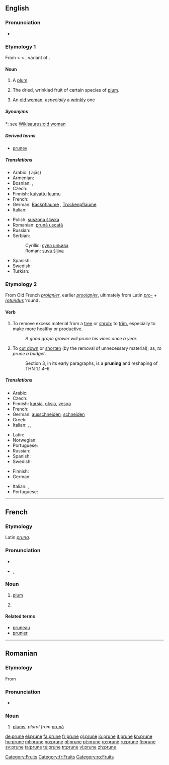 ==English==

===Pronunciation===
* {{IPA|/pru:n/}}
*: {{rhymes|uːn}}

===Etymology 1===
From {{etyl|fro}} {{term||prune|lang=fro}} < {{etyl|la}} {{term|prunum|prūnum|lang=la}} < {{etyl|grc}} {{term|sc=polytonic|προῦνον|tr=prounon|lang=grc}}, variant of {{term|sc=polytonic|προῦμνον|tr=proumnon||plum|lang=grc}}.

====Noun====
{{en-noun}}

# {{obsolete}} A [[plum]].
# The dried, wrinkled fruit of certain species of [[plum]].
# {{slang}} An [[old woman]], ''especially'' a [[wrinkly]] one

=====Synonyms=====
*: see [[Wikisaurus:old woman]]

=====Derived terms=====
* [[pruney]]

=====Translations=====
{{trans-top|dried plum}}
* Arabic: {{Arab|[[أجاص]]}} (’ajāṣ)
* Armenian: {{t|hy|սալորաչիր|tr=saloračir}}
* Bosnian: {{t-|bs|suha šljiva|f}}, {{t-|bs|suva šljiva|f}}
* Czech: {{t-|cs|sušená švestka|f}}
* Finnish: [[kuivattu]] [[luumu]]
* French: {{t+|fr|pruneau|m}}
* German: [[Backpflaume]] {{f}}, [[Trockenpflaume]] {{f}}
* Italian: {{t-|it|prugna secca|f}}
{{trans-mid}}
* Polish: [[suszona śliwka]] {{f}}
* Romanian: [[prună uscată]] {{f}}
* Russian: {{t+|ru|чернослив}}
* Serbian:
*: Cyrillic: [[сува шљива#Serbian|сува шљива]] {{f}}
*: Roman: [[suva šljiva#Serbian|suva šljiva]] {{f}}
* Spanish: {{t-|es|ciruela pasa|f}}
* Swedish: {{t-|sv|katrinplommon|n}}
* Turkish: {{t|tr|kuru erik}}
{{trans-bottom}}

===Etymology 2===
From Old French ''[[proignier]]'', earlier ''[[prooignier]]'', ultimately from Latin ''[[pro-]]'' + ''[[rotundus]]'' ‘round’.

====Verb====
{{en-verb|prun|ing}}

# {{transitive}} To remove excess material from a [[tree]] or [[shrub]]; to [[trim]], especially to make more healthy or productive.
#: ''A good grape grower will prune his vines once a year.''
# {{transitive}} {{figuratively}} To [[cut down]] or [[shorten]] (by the removal of unnecessary material); as, ''to prune a budget''.
#: Section 3, in its early paragraphs, is a '''pruning''' and reshaping of THN 1.1.4–6.

=====Translations=====
{{trans-top|trim a tree or shrub}}
* Arabic: {{t|ar|خوخ مجفف}}
* Czech: {{t-|cs|prořezat}}
* Finnish: [[karsia]], [[oksia]], [[vesoa]]
* French: {{t+|fr|élaguer}}
* German: [[ausschneiden]], [[schneiden]]
* Greek: {{t+|el|κλαδεύω|tr=kladévo}}
* Italian: {{t+|it|potare}}, {{t+|it|ridurre}}, {{t-|it|sfoltire}}
{{trans-mid}}
* Latin: {{t-|la|pampino|alt=pampinō}}
* Norwegian: {{t|no|beskjære}}
* Portuguese: {{t-|pt|podar}}
* Russian: {{t|ru|прореживать|tr=proregivat}}
* Spanish: {{t-|es|podar}}
* Swedish: {{t+|sv|ansa}}
{{trans-bottom}}

{{trans-top|(figuratively) cut down or shorten}}
* Finnish: {{t-|fi|karsia}}
* German: {{t+|de|beschneiden}}
{{trans-mid}}
* Italian: {{t+|it|accorciare}}, {{t+|it|ridurre}}
* Portuguese: {{t-|pt|podar}}
{{trans-bottom}}

[[Category:Fruits]]

----

==French==

===Etymology===
Latin ''[[pruna]]''.

===Pronunciation===
* {{audio|Fr-prune.ogg|audio}}
* {{IPA|/pʀyn/|lang=fr}}, {{SAMPA|/pRyn/}}

===Noun===
{{fr-noun|f}}

# [[plum]]
# {{slang}} {{l|en|ticket|gloss=traffic citation}}

====Related terms====
* [[pruneau]]
* [[prunier]]

[[Category:fr:Fruits]]

----

==Romanian==

===Etymology===
From {{etyl|la|ro}} {{term|pruna|lang=la}}

===Pronunciation===
* {{IPA|/'pru.ne/|lang=ro}}

===Noun===
{{ro-noun|fp}}

# [[plum]]s, ''plural from'' [[prună]]

[[Category:ro:Fruits]]

[[de:prune]]
[[el:prune]]
[[fa:prune]]
[[fr:prune]]
[[gl:prune]]
[[io:prune]]
[[it:prune]]
[[kn:prune]]
[[hu:prune]]
[[ml:prune]]
[[no:prune]]
[[pl:prune]]
[[pt:prune]]
[[ro:prune]]
[[ru:prune]]
[[fi:prune]]
[[sv:prune]]
[[ta:prune]]
[[te:prune]]
[[tr:prune]]
[[vi:prune]]
[[zh:prune]]